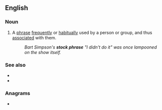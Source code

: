 ==English==

===Noun===
{{en-noun}}

# {{lb|en|idiomatic}} A [[phrase]] [[frequently]] or [[habitually]] used by a person or group, and thus [[associated]] with them.
#: ''Bart Simpson's '''stock phrase''' "I didn't do it" was once lampooned on the show itself.''

===See also===
{{wikipedia}}
* {{l|en|catchphrase}}
* {{l|en|cliché}}

===Anagrams===
* {{anagrams|en|chokestraps}}